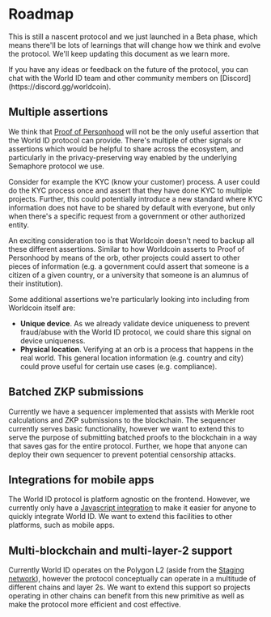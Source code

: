 
# Roadmap

This is still a nascent protocol and we just launched in a Beta phase, which means there'll be lots of learnings that will change how we think and evolve the protocol. We'll keep updating this document as we learn more.

<Callout title="Tip">
  If you have any ideas or feedback on the future of the protocol, you can chat
  with the World ID team and other community members on
  [Discord](https://discord.gg/worldcoin).
</Callout>

## Multiple assertions

We think that [Proof of Personhood](/advanced/proof-of-personhood) will not be the only useful assertion that the World ID protocol can provide. There's multiple of other signals or assertions which would be helpful to share across the ecosystem, and particularly in the privacy-preserving way enabled by the underlying Semaphore protocol we use.

Consider for example the KYC (know your customer) process. A user could do the KYC process once and assert that they have done KYC to multiple projects. Further, this could potentially introduce a new standard where KYC information does not have to be shared by default with everyone, but only when there's a specific request from a government or other authorized entity.

An exciting consideration too is that Worldcoin doesn't need to backup all these different assertions. Similar to how Worldcoin asserts to Proof of Personhood by means of the orb, other projects could assert to other pieces of information (e.g. a government could assert that someone is a citizen of a given country, or a university that someone is an alumnus of their institution).

Some additional assertions we're particularly looking into including from Worldcoin itself are:

- **Unique device**. As we already validate device uniqueness to prevent fraud/abuse with the World ID protocol, we could share this signal on device uniqueness.
- **Physical location**. Verifying at an orb is a process that happens in the real world. This general location information (e.g. country and city) could prove useful for certain use cases (e.g. compliance).

## Batched ZKP submissions

Currently we have a sequencer implemented that assists with Merkle root calculations and ZKP submissions to the blockchain. The sequencer currently serves basic functionality, however we want to extend this to serve the purpose of submitting batched proofs to the blockchain in a way that saves gas for the entire protocol. Further, we hope that anyone can deploy their own sequencer to prevent potential censorship attacks.

## Integrations for mobile apps

The World ID protocol is platform agnostic on the frontend. However, we currently only have a [Javascript integration](/js) to make it easier for anyone to quickly integrate World ID. We want to extend this facilities to other platforms, such as mobile apps.

## Multi-blockchain and multi-layer-2 support

Currently World ID operates on the Polygon L2 (aside from the [Staging network](/about/testing)), however the protocol conceptually can operate in a multitude of different chains and layer 2s. We want to extend this support so projects operating in other chains can benefit from this new primitive as well as make the protocol more efficient and cost effective.
